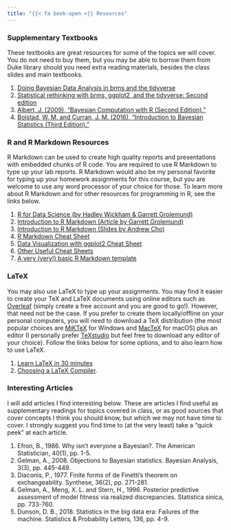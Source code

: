 ```yaml
---
title: "{{< fa book-open >}} Resources"
---
```


### Supplementary Textbooks

These textbooks are great resources for some of the topics we will cover. You do not need to buy them, but you may be able to borrow them from Duke library should you need extra reading materials, besides the class slides and main textbooks.

 1. [Doing Bayesian Data Analysis in brms and the tidyverse](https://bookdown.org/ajkurz/DBDA_recoded/)
 2. [Statistical rethinking with brms, ggplot2, and the tidyverse: Second edition](https://bookdown.org/content/4857/)
 3. [Albert, J. (2009), "Bayesian Computation with R (Second Edition)."](https://www.amazon.com/Bayesian-Computation-R-Use/dp/0387922970)
 4. [Bolstad, W. M. and Curran, J. M. (2016), "Introduction to Bayesian Statistics (Third Edition)."](https://www.amazon.com/Introduction-Bayesian-Statistics-William-Bolstad/dp/1118091566)

### R and R Markdown Resources

R Markdown can be used to create high quality reports and presentations with embedded chunks of R code. You are required to use R Markdown to type up your lab reports. R Markdown would also be my personal favorite for typing up your homework assignments for this course, but you are welcome to use any word processor of your choice for those. To learn more about R Markdown and for other resources for programming in R, see the links below. 

1. [R for Data Science (by Hadley Wickham & Garrett Grolemund)](https://r4ds.had.co.nz)
2. [Introduction to R Markdown (Article by Garrett Grolemund)](https://rmarkdown.rstudio.com/articles_intro.html)
3. [Introduction to R Markdown (Slides by Andrew Cho)](http://rpubs.com/andrew-cho/303981)
4. [R Markdown Cheat Sheet](https://www.rstudio.com/wp-content/uploads/2015/02/rmarkdown-cheatsheet.pdf)
5. [Data Visualization with ggplot2 Cheat Sheet](https://www.rstudio.com/wp-content/uploads/2016/11/ggplot2-cheatsheet-2.1.pdf)
6. [Other Useful Cheat Sheets](https://www.rstudio.com/resources/cheatsheets/#import)
7. [A very (very!) basic R Markdown template](https://sta-602l-s20.github.io/Course-Website/labs/resources/LabReport.Rmd)

### LaTeX

You may also use LaTeX to type up your assignments. You may find it easier to create your TeX and LaTeX documents using online editors such as [Overleaf](https://www.overleaf.com) (simply create a free account and you are good to go!). However, that need not be the case. If you prefer to create them locally/offline on your personal computers, you will need to download a TeX distribution (the most popular choices are [MiKTeX](https://miktex.org/download) for Windows and [MacTeX](http://www.tug.org/mactex/) for macOS) plus an editor (I personally prefer [TeXstudio](https://www.texstudio.org) but feel free to download any editor of your choice). Follow the links below for some options, and to also learn how to use LaTeX.

1. [Learn LaTeX in 30 minutes](https://www.overleaf.com/learn/latex/Learn_LaTeX_in_30_minutes)
2. [Choosing a LaTeX Compiler](https://www.overleaf.com/learn/latex/Choosing_a_LaTeX_Compiler).

### Interesting Articles

I will add articles I find interesting below. These are articles I find useful as supplementary readings for topics covered in class, or as good sources that cover concepts I think you should know, but which we may not have time to cover. I strongly suggest you find time to (at the very least) take a "quick peek" at each article.

1. Efron, B., 1986. Why isn't everyone a Bayesian?. The American Statistician, 40(1), pp. 1-5.
2. Gelman, A., 2008. Objections to Bayesian statistics. Bayesian Analysis, 3(3), pp. 445-449.
3. Diaconis, P., 1977. Finite forms of de Finetti's theorem on exchangeability. Synthese, 36(2), pp. 271-281.
4. Gelman, A., Meng, X. L. and Stern, H., 1996. Posterior predictive assessment of model fitness via realized discrepancies. Statistica sinica, pp. 733-760.
5. Dunson, D. B., 2018. Statistics in the big data era: Failures of the machine. Statistics & Probability Letters, 136, pp. 4-9.